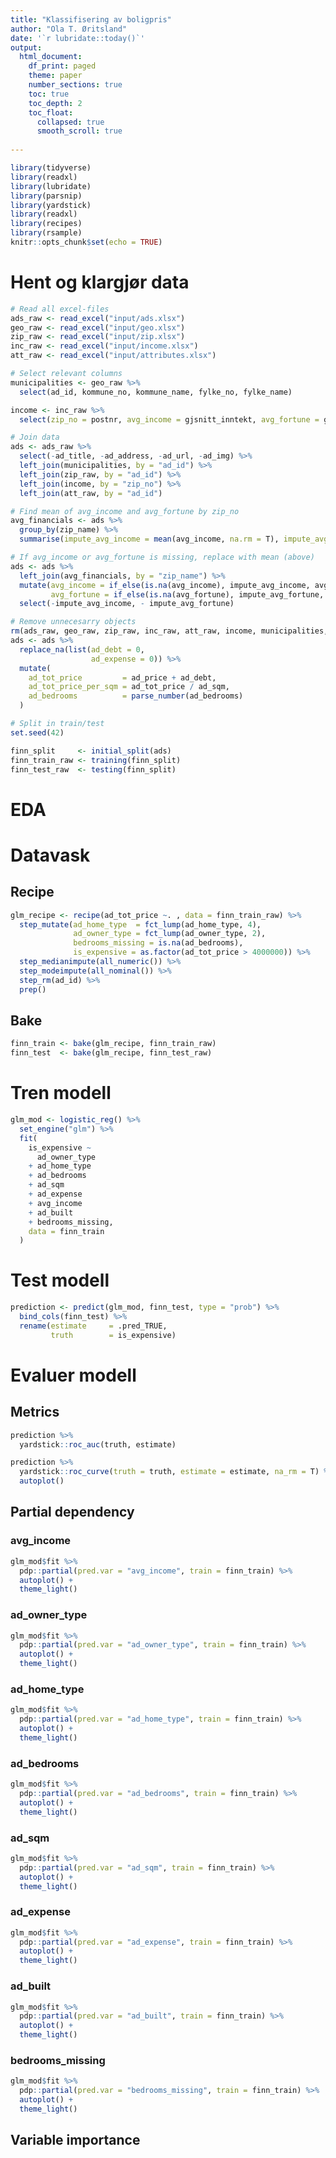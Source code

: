 ```yaml
---
title: "Klassifisering av boligpris"
author: "Ola T. Øritsland"
date: '`r lubridate::today()`'
output: 
  html_document:
    df_print: paged
    theme: paper
    number_sections: true
    toc: true
    toc_depth: 2
    toc_float:
      collapsed: true
      smooth_scroll: true
    
---
```


```r
library(tidyverse)
library(readxl)
library(lubridate)
library(parsnip)
library(yardstick)
library(readxl)
library(recipes)
library(rsample)
knitr::opts_chunk$set(echo = TRUE)
```


# Hent og klargjør data
```r
# Read all excel-files
ads_raw <- read_excel("input/ads.xlsx")
geo_raw <- read_excel("input/geo.xlsx")
zip_raw <- read_excel("input/zip.xlsx")
inc_raw <- read_excel("input/income.xlsx")
att_raw <- read_excel("input/attributes.xlsx")

# Select relevant columns
municipalities <- geo_raw %>% 
  select(ad_id, kommune_no, kommune_name, fylke_no, fylke_name)

income <- inc_raw %>% 
  select(zip_no = postnr, avg_income = gjsnitt_inntekt, avg_fortune = gjsnitt_formue)

# Join data
ads <- ads_raw %>% 
  select(-ad_title, -ad_address, -ad_url, -ad_img) %>%
  left_join(municipalities, by = "ad_id") %>% 
  left_join(zip_raw, by = "ad_id") %>% 
  left_join(income, by = "zip_no") %>% 
  left_join(att_raw, by = "ad_id") 

# Find mean of avg_income and avg_fortune by zip_no
avg_financials <- ads %>% 
  group_by(zip_name) %>% 
  summarise(impute_avg_income = mean(avg_income, na.rm = T), impute_avg_fortune = mean(avg_fortune, na.rm = T))

# If avg_income or avg_fortune is missing, replace with mean (above)
ads <- ads %>% 
  left_join(avg_financials, by = "zip_name") %>% 
  mutate(avg_income = if_else(is.na(avg_income), impute_avg_income, avg_income),
         avg_fortune = if_else(is.na(avg_fortune), impute_avg_fortune, avg_fortune)) %>% 
  select(-impute_avg_income, - impute_avg_fortune)

# Remove unnecesarry objects
rm(ads_raw, geo_raw, zip_raw, inc_raw, att_raw, income, municipalities, avg_financials)
ads <- ads %>%
  replace_na(list(ad_debt = 0,
                  ad_expense = 0)) %>%
  mutate(
    ad_tot_price         = ad_price + ad_debt,
    ad_tot_price_per_sqm = ad_tot_price / ad_sqm,
    ad_bedrooms          = parse_number(ad_bedrooms)
  )

# Split in train/test
set.seed(42)

finn_split     <- initial_split(ads)
finn_train_raw <- training(finn_split)
finn_test_raw  <- testing(finn_split)
```


# EDA






# Datavask

## Recipe
```r
glm_recipe <- recipe(ad_tot_price ~. , data = finn_train_raw) %>% 
  step_mutate(ad_home_type  = fct_lump(ad_home_type, 4),
              ad_owner_type = fct_lump(ad_owner_type, 2),
              bedrooms_missing = is.na(ad_bedrooms),
              is_expensive = as.factor(ad_tot_price > 4000000)) %>%
  step_medianimpute(all_numeric()) %>%
  step_modeimpute(all_nominal()) %>% 
  step_rm(ad_id) %>% 
  prep()
```


## Bake
```r
finn_train <- bake(glm_recipe, finn_train_raw)
finn_test  <- bake(glm_recipe, finn_test_raw)
```


# Tren modell
```r
glm_mod <- logistic_reg() %>%
  set_engine("glm") %>%
  fit(
    is_expensive ~ 
      ad_owner_type
    + ad_home_type
    + ad_bedrooms
    + ad_sqm
    + ad_expense
    + avg_income
    + ad_built
    + bedrooms_missing,
    data = finn_train
  )
```


# Test modell
```r
prediction <- predict(glm_mod, finn_test, type = "prob") %>% 
  bind_cols(finn_test) %>% 
  rename(estimate     = .pred_TRUE, 
         truth        = is_expensive)
```


# Evaluer modell

## Metrics
```r
prediction %>%
  yardstick::roc_auc(truth, estimate)

prediction %>%
  yardstick::roc_curve(truth = truth, estimate = estimate, na_rm = T) %>% 
  autoplot()
```


## Partial dependency  {.tabset}

### avg_income 
```r
glm_mod$fit %>%
  pdp::partial(pred.var = "avg_income", train = finn_train) %>%
  autoplot() +
  theme_light()
```


### ad_owner_type
```r
glm_mod$fit %>%
  pdp::partial(pred.var = "ad_owner_type", train = finn_train) %>%
  autoplot() +
  theme_light()
```

### ad_home_type
```r
glm_mod$fit %>%
  pdp::partial(pred.var = "ad_home_type", train = finn_train) %>%
  autoplot() +
  theme_light()
```

### ad_bedrooms
```r
glm_mod$fit %>%
  pdp::partial(pred.var = "ad_bedrooms", train = finn_train) %>%
  autoplot() +
  theme_light()
```

### ad_sqm
```r
glm_mod$fit %>%
  pdp::partial(pred.var = "ad_sqm", train = finn_train) %>%
  autoplot() +
  theme_light()
```

### ad_expense
```r
glm_mod$fit %>%
  pdp::partial(pred.var = "ad_expense", train = finn_train) %>%
  autoplot() +
  theme_light()
```


### ad_built
```r
glm_mod$fit %>%
  pdp::partial(pred.var = "ad_built", train = finn_train) %>%
  autoplot() +
  theme_light()
```


### bedrooms_missing
```r
glm_mod$fit %>%
  pdp::partial(pred.var = "bedrooms_missing", train = finn_train) %>%
  autoplot() +
  theme_light()
```

## Variable importance
```r

```




